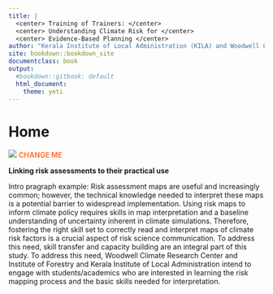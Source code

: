```yaml
---
title: |
  <center> Training of Trainers: </center>
  <center> Understanding Climate Risk for </center>
  <center> Evidence-Based Planning </center>
author: "Kerala Institute of Local Administration (KILA) and Woodwell Climate Research Center"
site: bookdown::bookdown_site
documentclass: book
output:
  #bookdown::gitbook: default
  html_document:
    theme: yeti
---
```

# Home {-}
![](KILA_logos.jpeg)
<span style="color: #FF7733;">**CHANGE ME**</span> 

**Linking risk assessments to their practical use**

Intro pragraph example: Risk assessment maps are useful and increasingly common; however, the technical knowledge needed to interpret these maps is a potential barrier to widespread implementation. Using risk maps to inform climate policy requires skills in map interpretation and a baseline understanding of uncertainty inherent in climate simulations. Therefore, fostering the right skill set to correctly read and interpret maps of climate risk factors is a crucial aspect of risk science communication. To address this need, skill transfer and capacity building are an integral part of this study. To address this need, Woodwell Climate Research Center and Institute of Forestry and Kerala Institute of Local Administration intend to engage with students/academics who are interested in learning the risk mapping process and the basic skills needed for interpretation.
